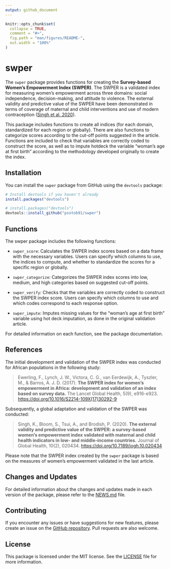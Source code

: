 ```yaml
---
output: github_document
---
```


<!-- README.md is generated from README.Rmd. Please edit that file -->

```r
knitr::opts_chunk$set(
  collapse = TRUE,
  comment = "#>",
  fig.path = "man/figures/README-",
  out.width = "100%"
)
```

# swper

<!-- badges: start -->
<!-- badges: end -->

The `swper` package provides functions for creating the **Survey-based Women's Empowerment Index (SWPER)**. The SWPER is a validated index for measuring women's empowerment across three domains: social independence, decision-making, and attitude to violence. The external validity and predictive value of the SWPER have been demonstrated in terms of coverage of maternal and child interventions and use of modern contraception ([Singh et al. 2020](https://doi.org/10.7189%2Fjogh.10.020434)).

This package includes functions to create all indices (for each domain, standardized for each region or globally). There are also functions to categorize scores according to the cut-off points suggested in the article. Functions are included to check that variables are correctly coded to construct the score, as well as to impute hotdeck the variable "woman's age at first birth" according to the methodology developed originally to create the index.

## Installation

You can install the `swper` package from GitHub using the `devtools` package:

```r
# Install devtools if you haven't already
install.packages("devtools")
```

```r
# install.packages("devtools")
devtools::install_github("psotob91/swper")
```

## Functions

The swper package includes the following functions:

- `swper_score`: Calculates the SWPER index scores based on a data frame with the necessary variables. Users can specify which columns to use, the indices to compute, and whether to standardize the scores for a specific region or globally.

- `swper_categorize`: Categorizes the SWPER index scores into low, medium, and high categories based on suggested cut-off points.

- `swper_verify`: Checks that the variables are correctly coded to construct the SWPER index score. Users can specify which columns to use and which codes correspond to each response option.

- `swper_impute`: Imputes missing values for the "woman's age at first birth" variable using hot deck imputation, as done in the original validation article.

For detailed information on each function, see the package documentation.

## References

The initial development and validation of the SWPER index was conducted for African populations in the following study:

>Ewerling, F., Lynch, J. W., Victora, C. G., van Eerdewijk, A., Tyszler, M., & Barros, A. J. D. (2017). **The SWPER index for women's empowerment in Africa: development and validation of an index based on survey data.** The Lancet Global Health, 5(9), e916-e923. [https://doi.org/10.1016/S2214-109X(17)30292-9](https://doi.org/10.1016/S2214-109X(17)30292-9)

Subsequently, a global adaptation and validation of the SWPER was conducted:

>Singh, K., Bloom, S., Tsui, A., and Brodish, P. (2020). **The external validity and predictive value of the SWPER: a survey-based women’s empowerment index validated with maternal and child health indicators in low- and middle-income countries.** Journal of Global Health, 10(2), 020434. [https://doi.org/10.7189/jogh.10.020434](https://doi.org/10.7189/jogh.10.020434)

Please note that the SWPER index created by the `swper` package is based on the measures of women's empowerment validated in the last article.

## Changes and Updates

For detailed information about the changes and updates made in each version of the package, please refer to the [NEWS.md](NEWS.md) file.

##  Contributing

If you encounter any issues or have suggestions for new features, please create an issue on the [GitHub repository](https://github.com/psotob91/swper/issues). Pull requests are also welcome.

## License

This package is licensed under the MIT license. See the [LICENSE](https://github.com/psotob91/swper/blob/main/LICENSE.md) file for more information.
